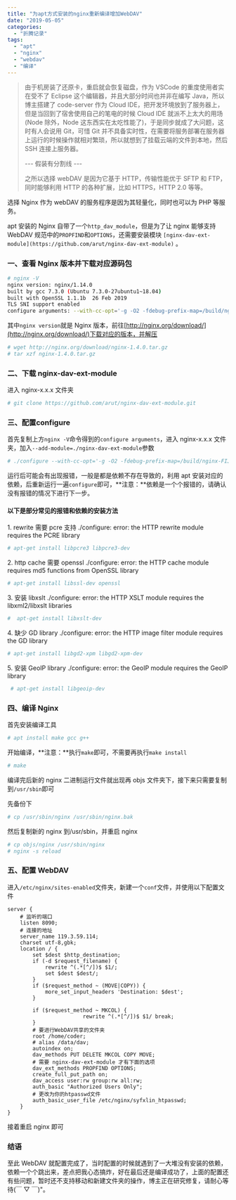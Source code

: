 ```yaml
---
title: "为apt方式安装的nginx重新编译增加WebDAV"
date: "2019-05-05"
categories:
  - "折腾记录"
tags:
  - "apt"
  - "nginx"
  - "webdav"
  - "编译"
---
```


> 由于机房装了还原卡，重启就会恢复磁盘，作为 VSCode 的重度使用者实在受不了 Eclipse 这个编辑器，并且大部分时间也并非在编写 Java，所以博主搭建了 code-server 作为 Cloud IDE，把开发环境放到了服务器上，但是当回到了宿舍使用自己的笔电的时候 Cloud IDE 就派不上太大的用场(Node 除外，Node 这东西实在太吃性能了)，于是同步就成了大问题，这时有人会说用 Git，可惜 Git 并不具备实时性，在需要将服务部署在服务器上运行的时候操作就相对繁琐，所以就想到了挂载云端的文件到本地，然后 SSH 连接上服务器。
>
> \--- 假装有分割线 ---
>
> 之所以选择 webDAV 是因为它基于 HTTP，传输性能优于 SFTP 和 FTP， 同时能够利用 HTTP 的各种扩展，比如 HTTPS，HTTP 2.0 等等。

选择 Nginx 作为 webDAV 的服务程序是因为其轻量化，同时也可以为 PHP 等服务。

apt 安装的 Nginx 自带了一个`http_dav_module`，但是为了让 nginx 能够支持 WebDAV 规范中的`PROPFIND`和`OPTIONS`，还需要安装模块 `[nginx-dav-ext-module](https://github.com/arut/nginx-dav-ext-module)` 。

### 一、查看 Nginx 版本并下载对应源码包

```bash
# nginx -V
nginx version: nginx/1.14.0
built by gcc 7.3.0 (Ubuntu 7.3.0-27ubuntu1~18.04)
built with OpenSSL 1.1.1b  26 Feb 2019
TLS SNI support enabled
configure arguments: --with-cc-opt='-g -O2 -fdebug-prefix-map=/build/nginx-FIJPpj/nginx-1.14.0=. -fstack-protector-strong -Wformat -Werror=format-security -fPIC -Wdate-time -D_FORTIFY_SOURCE=2' --with-ld-opt='-Wl,-Bsymbolic-functions -Wl,-z,relro -Wl,-z,now -fPIC' --prefix=/usr/share/nginx --conf-path=/etc/nginx/nginx.conf --http-log-path=/var/log/nginx/access.log --error-log-path=/var/log/nginx/error.log --lock-path=/var/lock/nginx.lock --pid-path=/run/nginx.pid --modules-path=/usr/lib/nginx/modules --http-client-body-temp-path=/var/lib/nginx/body --http-fastcgi-temp-path=/var/lib/nginx/fastcgi --http-proxy-temp-path=/var/lib/nginx/proxy --http-scgi-temp-path=/var/lib/nginx/scgi --http-uwsgi-temp-path=/var/lib/nginx/uwsgi --with-debug --with-pcre-jit --with-http_ssl_module --with-http_stub_status_module --with-http_realip_module --with-http_auth_request_module --with-http_v2_module --with-http_dav_module --with-http_slice_module --with-threads --with-http_addition_module --with-http_geoip_module=dynamic --with-http_gunzip_module --with-http_gzip_static_module --with-http_image_filter_module=dynamic --with-http_sub_module --with-http_xslt_module=dynamic --with-stream=dynamic --with-stream_ssl_module --with-mail=dynamic --with-mail_ssl_module
```

其中`nginx version`就是 Nginx 版本，前往[http://nginx.org/download/](http://nginx.org/download/)下载对应的版本，并解压

```bash
# wget http://nginx.org/download/nginx-1.4.0.tar.gz
# tar xzf nginx-1.4.0.tar.gz
```

### 二、下载 nginx-dav-ext-module

进入 nginx-x.x.x 文件夹

```bash
# git clone https://github.com/arut/nginx-dav-ext-module.git
```

### 三、配置**configure**

首先复制上方`nginx -V`命令得到的`configure arguments`，进入 nginx-x.x.x 文件夹，加入`--add-module=./nginx-dav-ext-module`参数

```bash
# ./configure --with-cc-opt='-g -O2 -fdebug-prefix-map=/build/nginx-FIJPpj/nginx-1.14.0=. -fstack-protector-strong -Wformat -Werror=format-security -fPIC -Wdate-time -D_FORTIFY_SOURCE=2' --with-ld-opt='-Wl,-Bsymbolic-functions -Wl,-z,relro -Wl,-z,now -fPIC' --prefix=/usr/share/nginx --conf-path=/etc/nginx/nginx.conf --http-log-path=/var/log/nginx/access.log --error-log-path=/var/log/nginx/error.log --lock-path=/var/lock/nginx.lock --pid-path=/run/nginx.pid --modules-path=/usr/lib/nginx/modules --http-client-body-temp-path=/var/lib/nginx/body --http-fastcgi-temp-path=/var/lib/nginx/fastcgi --http-proxy-temp-path=/var/lib/nginx/proxy --http-scgi-temp-path=/var/lib/nginx/scgi --http-uwsgi-temp-path=/var/lib/nginx/uwsgi --with-debug --with-pcre-jit --with-http_ssl_module --with-http_stub_status_module --with-http_realip_module --with-http_auth_request_module --with-http_v2_module --with-http_dav_module --with-http_slice_module --with-threads --with-http_addition_module --with-http_geoip_module=dynamic --with-http_gunzip_module --with-http_gzip_static_module --with-http_image_filter_module=dynamic --with-http_sub_module --with-http_xslt_module=dynamic --with-stream=dynamic --with-stream_ssl_module --with-mail=dynamic --with-mail_ssl_module --add-module=./nginx-dav-ext-module
```

运行后可能会有出现报错，一般是都是依赖不存在导致的，利用 apt 安装对应的依赖，后重新运行一遍`configure`即可，**注意：**依赖是一个个报错的，请确认没有报错的情况下进行下一步。

#### 以下是部分常见的报错和依赖的安装方法

1\. rewrite 需要 pcre 支持
./configure: error: the HTTP rewrite module requires the PCRE library

```bash
# apt-get install libpcre3 libpcre3-dev
```

2\. http cache 需要 openssl
./configure: error: the HTTP cache module requires md5 functions from OpenSSL library

```bash
# apt-get install libssl-dev openssl
```

3\. 安装 libxslt
./configure: error: the HTTP XSLT module requires the libxml2/libxslt libraries

```bash
#  apt-get install libxslt-dev
```

4\. 缺少 GD library
./configure: error: the HTTP image filter module requires the GD library

```bash
# apt-get install libgd2-xpm libgd2-xpm-dev
```

5\. 安装 GeoIP library
./configure: error: the GeoIP module requires the GeoIP library

```bash
 # apt-get install libgeoip-dev
```

### 四、编译 Nginx

首先安装编译工具

```bash
# apt install make gcc g++
```

开始编译，**注意：**执行`make`即可，不需要再执行`make install`

```bash
# make
```

编译完后新的 nginx 二进制运行文件就出现再 objs 文件夹下，接下来只需要复制到`/usr/sbin`即可

先备份下

```bash
# cp /usr/sbin/nginx /usr/sbin/nginx.bak
```

然后复制新的 nginx 到/usr/sbin，并重启 nginx

```bash
# cp objs/nginx /usr/sbin/nginx
# nginx -s reload
```

### 五、配置 WebDAV

进入`/etc/nginx/sites-enabled`文件夹，新建一个`conf`文件，并使用以下配置文件

```nginx
server {
    # 监听的端口
    listen 8090;
    # 连接的地址
    server_name 119.3.59.114;
    charset utf-8,gbk;
    location / {
        set $dest $http_destination;
        if (-d $request_filename) {
            rewrite ^(.*[^/])$ $1/;
            set $dest $dest/;
        }
        if ($request_method ~ (MOVE|COPY)) {
            more_set_input_headers 'Destination: $dest';
        }

        if ($request_method ~ MKCOL) {
                        rewrite ^(.*[^/])$ $1/ break;
        }
        # 要进行WebDAV共享的文件夹
        root /home/coder;
        # alias /data/dav;
        autoindex on;
        dav_methods PUT DELETE MKCOL COPY MOVE;
        # 需要 nginx-dav-ext-module 才有下面的选项
        dav_ext_methods PROPFIND OPTIONS;
        create_full_put_path on;
        dav_access user:rw group:rw all:rw;
        auth_basic "Authorized Users Only";
        # 更改为你的htpasswd文件
        auth_basic_user_file /etc/nginx/syfxlin_htpasswd;
    }
}
```

接着重启 nginx 即可

### 结语

至此 WebDAV 就配置完成了，当时配置的时候就遇到了一大堆没有安装的依赖，依赖一个个跳出来，差点把我心态搞炸，好在最后还是编译成功了，上面的配置还有些问题，暂时还不支持移动和新建文件夹的操作，博主正在研究修复，请耐心等待(￣ ▽ ￣)"。
